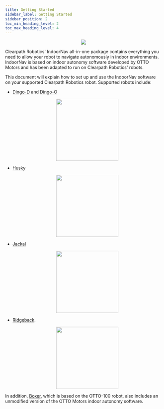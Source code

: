 ```yaml
---
title: Getting Started
sidebar_label: Getting Started
sidebar_position: 2
toc_min_heading_level: 2
toc_max_heading_level: 4
---
```


<center>
  <figure>
    <img src="/img/indoornav_images/indoornav_ui_facility.png" />
  </figure>
</center>

Clearpath Robotics' IndoorNav all-in-one package contains everything
you need to allow your robot to navigate autonomously in indoor
environments. IndoorNav is based on indoor autonomy software developed
by OTTO Motors and has been adapted to run on Clearpath Robotics'
robots.

This document will explain how to set up and use the IndoorNav software
on your supported Clearpath Robotics robot. Supported robots include:

- [Dingo-D](https://clearpathrobotics.com/dingo-indoor-mobile-robot/)
  and [Dingo-O](https://clearpathrobotics.com/dingo-indoor-mobile-robot/)

  <center>
    <figure>
      <img
        src="/img/indoornav_images/Robots/dingo.png"
        width="200px"
      />
    </figure>
  </center>

- [Husky](https://clearpathrobotics.com/husky-unmanned-ground-vehicle-robot/)

  <center>
    <figure>
      <img
        src="/img/indoornav_images/Robots/husky.png"
        width="200px"
      />
    </figure>
  </center>

- [Jackal](https://clearpathrobotics.com/jackal-small-unmanned-ground-vehicle/)

  <center>
    <figure>
      <img
        src="/img/indoornav_images/Robots/jackal.png"
        width="200px"
      />
    </figure>
  </center>

- [Ridgeback](https://clearpathrobotics.com/ridgeback-indoor-robot-platform/).

  <center>
    <figure>
      <img
        src="/img/indoornav_images/Robots/ridgeback.png"
        width="200px"
      />
    </figure>
  </center>

In addition, [Boxer](https://clearpathrobotics.com/boxer/), which is
based on the OTTO-100 robot, also includes an unmodified version of the
OTTO Motors indoor autonomy software.
